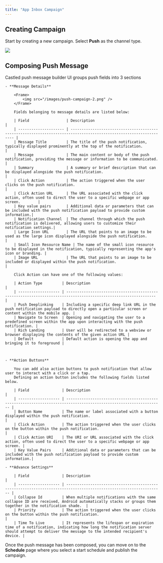 ```yaml
---
title: "App Inbox Campaign"
---
```


## Creating Campaign

Start by creating a new campaign. Select **Push** as the channel type.

<Frame>
  <img src="/images/push-campaign-1.png" />
</Frame>

## Composing Push Message

Castled push message builder UI groups push fields into 3 sections

    - **Message Details**

        <Frame>
            <img src="/images/push-campaign-2.png" />
        </Frame>

        Fields belonging to message details are listed below:

        | Field                 | Description                                                                                                        |
        | --------------------- | ------------------------------------------------------------------------------------------------------------------ |
        | Message Title         | The title of the push notification, typically displayed prominently at the top of the notification.               |
        | Message               | The main content or body of the push notification, providing the message or information to be communicated.        |
        | Summary               | A summary or brief description that can be displayed alongside the push notification.                              |
        | Click Action          | The action triggered when the user clicks on the push notification.                                                |
        | Click Action URL      | The URL associated with the click action, often used to direct the user to a specific webpage or app screen.        |
        | Key value pairs       | Additional data or parameters that can be included with the push notification payload to provide custom information.|
        | Notification Channel  | The channel through which the push notification is delivered, allowing users to customize their notification settings.|
        | Large Icon URL        | The URL that points to an image to be used as the large icon displayed alongside the push notification.              |
        | Small Icon Resource Name | The name of the small icon resource to be displayed in the notification, typically representing the app's icon or branding. |
        | Image URL             | The URL that points to an image to be included or displayed within the push notification.                           |

        Click Action can have one of the following values:

        | Action Type         | Description                                                                                                     |
        | ------------------- | --------------------------------------------------------------------------------------------------------------- |
        | Push Deeplinking    | Including a specific deep link URL in the push notification payload to directly open a particular screen or content within the mobile app. |
        | Navigate to Screen  | Opening and navigating the user to a predefined screen within the app upon interacting with the push notification. |
        | Rich Landing        | User will be redirected to a webview or browser displaying the contents of the given action URL |
        | Default             | Default action is opening the app and bringing it to foreground |



    - **Action Buttons**

        You can add also action buttons to push notification that allow user to interact with a click or a tap.
        Defining an action button includes the following fields listed below.

        | Field               | Description                                                                                                        |
        | ------------------- | ------------------------------------------------------------------------------------------------------------------ |
        | Button Name         | The name or label associated with a button displayed within the push notification.                                 |
        | Click Action        | The action triggered when the user clicks on the button within the push notification.                              |
        | Click Action URI    | The URI or URL associated with the click action, often used to direct the user to a specific webpage or app screen. |
        | Key Value Pairs     | Additional data or parameters that can be included with the push notification payload to provide custom information.|

    - **Advance Settings**

        | Field               | Description                                                                                                        |
        | ------------------- | ------------------------------------------------------------------------------------------------------------------ |
        | Collapse Id         | When multiple notifications with the same collapse ID are received, Android automatically stacks or groups them together in the notification shade.  |
        | Priority            | The action triggered when the user clicks on the button within the push notification.                              |
        | Time To Live        | It represents the lifespan or expiration time of a notification, indicating how long the notification server should attempt to deliver the message to the intended recipient's device. |

Once the push message has been composed, you can move on to the **Schedule** page where you select a start schedule and publish the campaign.

